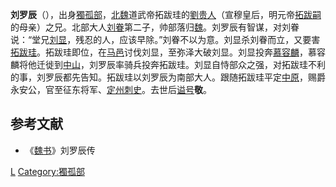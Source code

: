 '''刘罗辰'''（{{bd|?||?||}}），出身[[獨孤部|獨孤部]]，[[北魏|北魏]]道武帝拓跋珪的[[劉贵人_(北魏道武帝)|劉贵人]]（宣穆皇后，明元帝[[拓跋嗣|拓跋嗣]]的母亲）之兄。北部大人[[刘眷|刘眷]]第二子，帅部落归[[魏|魏]]。刘罗辰有智谋，对刘眷说：“堂兄[[刘显_(北朝)|刘显]]，残忍的人，应该早除。”刘眷不以为意。刘显杀刘眷而立，又要害[[拓跋珪|拓跋珪]]。拓跋珪即位，在[[马邑|马邑]]讨伐刘显，至弥泽大破刘显。刘显投奔[[慕容麟|慕容麟]]，慕容麟将他迁徙到[[定州市|中山]]，刘罗辰率骑兵投奔拓跋珪。刘显自恃部众之强，对拓跋珪不利的事，刘罗辰都先告知。拓跋珪以刘罗辰为南部大人。跟随拓跋珪平定[[中原|中原]]，赐爵永安公，官至征东将军、[[定州|定州]][[刺史|刺史]]。去世后[[谥号|谥号]]'''敬'''。

==参考文献==
*《[[魏书|魏书]]》刘罗辰传

[[Category:五胡十六国人物|L]]
[[Category:獨孤部|Category:獨孤部]]